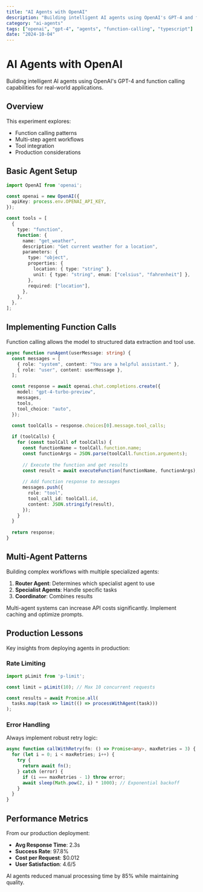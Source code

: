 ```yaml
---
title: "AI Agents with OpenAI"
description: "Building intelligent AI agents using OpenAI's GPT-4 and function calling capabilities for real-world applications"
category: "ai-agents"
tags: ["openai", "gpt-4", "agents", "function-calling", "typescript"]
date: "2024-10-04"
---
```


# AI Agents with OpenAI

Building intelligent AI agents using OpenAI's GPT-4 and function calling capabilities for real-world applications.

## Overview

This experiment explores:
- Function calling patterns
- Multi-step agent workflows
- Tool integration
- Production considerations

## Basic Agent Setup

```typescript
import OpenAI from 'openai';

const openai = new OpenAI({
  apiKey: process.env.OPENAI_API_KEY,
});

const tools = [
  {
    type: "function",
    function: {
      name: "get_weather",
      description: "Get current weather for a location",
      parameters: {
        type: "object",
        properties: {
          location: { type: "string" },
          unit: { type: "string", enum: ["celsius", "fahrenheit"] },
        },
        required: ["location"],
      },
    },
  },
];
```

## Implementing Function Calls

<Callout type="info">
Function calling allows the model to structured data extraction and tool use.
</Callout>

```typescript
async function runAgent(userMessage: string) {
  const messages = [
    { role: "system", content: "You are a helpful assistant." },
    { role: "user", content: userMessage },
  ];

  const response = await openai.chat.completions.create({
    model: "gpt-4-turbo-preview",
    messages,
    tools,
    tool_choice: "auto",
  });

  const toolCalls = response.choices[0].message.tool_calls;
  
  if (toolCalls) {
    for (const toolCall of toolCalls) {
      const functionName = toolCall.function.name;
      const functionArgs = JSON.parse(toolCall.function.arguments);
      
      // Execute the function and get results
      const result = await executeFunction(functionName, functionArgs);
      
      // Add function response to messages
      messages.push({
        role: "tool",
        tool_call_id: toolCall.id,
        content: JSON.stringify(result),
      });
    }
  }
  
  return response;
}
```

## Multi-Agent Patterns

Building complex workflows with multiple specialized agents:

1. **Router Agent**: Determines which specialist agent to use
2. **Specialist Agents**: Handle specific tasks
3. **Coordinator**: Combines results

<Callout type="warning" title="Cost Consideration">
Multi-agent systems can increase API costs significantly. Implement caching and optimize prompts.
</Callout>

## Production Lessons

Key insights from deploying agents in production:

### Rate Limiting
```typescript
import pLimit from 'p-limit';

const limit = pLimit(10); // Max 10 concurrent requests

const results = await Promise.all(
  tasks.map(task => limit(() => processWithAgent(task)))
);
```

### Error Handling
Always implement robust retry logic:

```typescript
async function callWithRetry(fn: () => Promise<any>, maxRetries = 3) {
  for (let i = 0; i < maxRetries; i++) {
    try {
      return await fn();
    } catch (error) {
      if (i === maxRetries - 1) throw error;
      await sleep(Math.pow(2, i) * 1000); // Exponential backoff
    }
  }
}
```

## Performance Metrics

From our production deployment:
- **Avg Response Time**: 2.3s
- **Success Rate**: 97.8%
- **Cost per Request**: $0.012
- **User Satisfaction**: 4.6/5

<Callout type="success" title="Success">
AI agents reduced manual processing time by 85% while maintaining quality.
</Callout>

